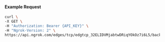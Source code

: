 #### Example Request

```bash
curl \
-X GET \
-H "Authorization: Bearer {API_KEY}" \
-H "Ngrok-Version: 2" \
https://api.ngrok.com/edges/tcp/edgtcp_32ELIDVMjabtwDRiqYOkOz7i6L5/backend
```
